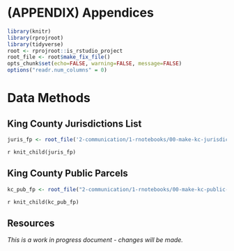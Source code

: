 # (APPENDIX) Appendices {-}

```r
library(knitr)
library(rprojroot)
library(tidyverse)
root <- rprojroot::is_rstudio_project
root_file <- root$make_fix_file()
opts_chunk$set(echo=FALSE, warning=FALSE, message=FALSE)
options("readr.num_columns" = 0)
```

# Data Methods

## King County Jurisdictions List
```r
juris_fp <- root_file('2-communication/1-rnotebooks/00-make-kc-jurisdiction-list.Rmd')
```

`r knit_child(juris_fp)`

## King County Public Parcels
```r
kc_pub_fp <- root_file("2-communication/1-rnotebooks/00-make-kc-public-parcels.Rmd")
```

`r knit_child(kc_pub_fp)`

## Resources
_This is a work in progress document - changes will be made._
